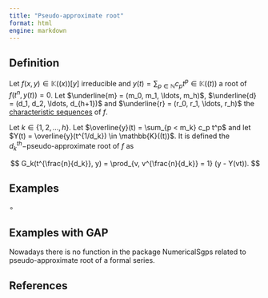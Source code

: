 ```yaml
---
title: "Pseudo-approximate root"
format: html
engine: markdown
---
```


## Definition

Let $f(x,y) \in \mathbb{K}((x))[y]$ irreducible and $y(t) = \sum_{p \in \mathbb{N}} c_p t^p \in \mathbb{K}((t))$ a root of $f(t^n, y(t)) = 0$. Let $\underline{m} = (m_0, m_1, \ldots, m_h)$, $\underline{d} = (d_1, d_2, \ldots, d_{h+1})$ and $\underline{r} = (r_0, r_1, \ldots, r_h)$ the [characteristic sequences](Characteristic-sequences.qmd) of $f$.

Let $k \in \{1, 2, \ldots, h\}$. Let $\overline{y}(t) = \sum_{p < m_k} c_p t^p$ and let $Y(t) = \overline{y}(t^{1/d_k}) \in \mathbb{K}((t))$. It is defined the $d_k^{th}-$pseudo-approximate root of $f$ as

$$
G_k(t^{\frac{n}{d_k}}, y) = \prod_{v, v^{\frac{n}{d_k}} = 1} (y - Y(vt)).
$$

## Examples

$\circ$

## Examples with GAP

Nowadays there is no function in the package NumericalSgps related to pseudo-approximate root of a formal series.

## References
